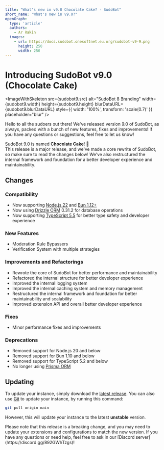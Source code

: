 ```yaml
---
title: "What's new in v9.0 Chocolate Cake? - SudoBot"
short_name: "What's new in v9.0?"
openGraph:
  type: 'article'
  authors:
    - Ar Rakin
  images: 
    - url: https://docs.sudobot.onesoftnet.eu.org/sudobot-v9-9.png
      height: 250
      width: 250
---
```



# Introducing SudoBot v9.0 (Chocolate Cake)

<ImageWithSkeleton 
    src={sudobot9.src} 
    alt="SudoBot 8 Branding" 
    width={sudobot9.width} 
    height={sudobot9.height} 
    blurDataURL={sudobot9.blurDataURL}
    style={{ width: '100%', transform: 'scale(0.7)' }}
    placeholder="blur"
/>

Hello to all the sudoers out there! We've released version 9.0 of SudoBot, as always, packed with a bunch of new features, fixes and improvements! If you have any questions or suggestions, feel free to let us know!<br />

SudoBot 9.0 is named **Chocolate Cake**! 🍰  
This release is a major release, and we've made a core rewrite of SudoBot, so make sure to read the changes below! We've also restructured the internal framework and foundation for a better developer experience and maintainability.

## Changes

### Compatibility

* Now supporting [Node.js 22](https://nodejs.org) and [Bun 1.12+](https://bun.sh)
* Now using [Drizzle ORM](https://orm.drizzle.team) 0.31.2 for database operations
* Now supporting [TypeScript 5.5](https://devblogs.microsoft.com/typescript/announcing-typescript-5-5/) for better type safety and developer experience

### New Features
* Moderation Rule Bypassers
* Verification System with multiple strategies

### Improvements and Refactorings

* Rewrote the core of SudoBot for better performance and maintainability
* Refactored the internal structure for better developer experience
* Improved the internal logging system
* Improved the internal caching system and memory management
* Restructured the internal framework and foundation for better maintainability and scalability
* Improved extension API and overall better developer experience

### Fixes

* Minor performance fixes and improvements

### Deprecations

* Removed support for Node.js 20 and below
* Removed support for Bun 1.10 and below
* Removed support for TypeScript 5.2 and below
* No longer using [Prisma ORM](https://prisma.io)

## Updating

To update your instance, simply download the [latest release](https://github.com/onesoft-sudo/sudobot/releases/latest).
You can also use [Git](https://git-scm.com) to update your instance, by running this command:

```bash
git pull origin main
```
However, this will update your instance to the latest **unstable** version.

<Callout type="warning">
   Please note that this release is a breaking change, and you may need to update your extensions and configurations to match the new version. If you have any questions or need help, feel free to ask in our [Discord server](https://discord.gg/892GWhTzgs)!
</Callout>
